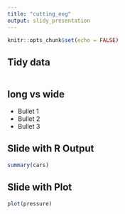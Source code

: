 ```yaml
---
title: "cutting_eeg"
output: slidy_presentation
---
```


```r
knitr::opts_chunk$set(echo = FALSE)
```

## Tidy data

```r



```

## long vs wide

- Bullet 1
- Bullet 2
- Bullet 3

## Slide with R Output

```r
summary(cars)
```

## Slide with Plot

```r
plot(pressure)
```

